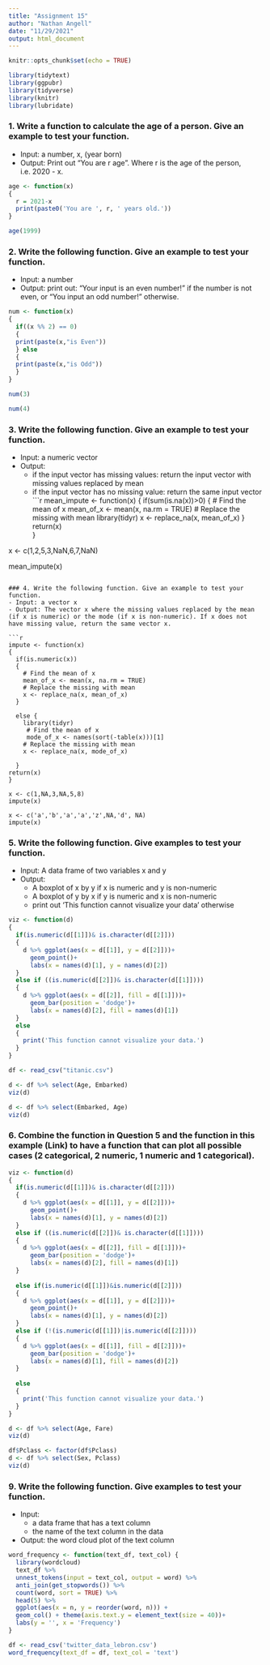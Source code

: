 ---
title: "Assignment 15"
author: "Nathan Angell"
date: "11/29/2021"
output: html_document
---

```{r setup, include=FALSE}
knitr::opts_chunk$set(echo = TRUE)
```

```{r}
library(tidytext)
library(ggpubr) 
library(tidyverse) 
library(knitr)
library(lubridate)
```


### 1. Write a function to calculate the age of a person. Give an example to test your function.
- Input: a number, x, (year born)
- Output: Print out “You are r age”. Where r is the age of the person, i.e. 2020 - x.
```{r}
age <- function(x)
{
  r = 2021-x
  print(paste0('You are ', r, ' years old.'))
}

age(1999)
```


### 2. Write the following function. Give an example to test your function.
- Input: a number
- Output: print out: “Your input is an even number!” if the number is not even, or “You input an odd number!” otherwise.
```{r}
num <- function(x)
{
  if((x %% 2) == 0) 
  {
  print(paste(x,"is Even"))
  } else 
  {
  print(paste(x,"is Odd"))
  }
}

num(3)

num(4)
```

### 3. Write the following function. Give an example to test your function.
- Input: a numeric vector
- Output:
  - if the input vector has missing values: return the input vector with missing values replaced by mean
  - if the input vector has no missing value: return the same input vector
```{r}
mean_impute <- function(x)
{
  if(sum(is.na(x))>0)
  {
    # Find the mean of x
    mean_of_x <- mean(x, na.rm = TRUE)
    # Replace the missing with mean
    library(tidyr)
    x <- replace_na(x, mean_of_x) 
  }
return(x)    
}

x <- c(1,2,5,3,NaN,6,7,NaN)

mean_impute(x)
```
  
### 4. Write the following function. Give an example to test your function.
- Input: a vector x
- Output: The vector x where the missing values replaced by the mean (if x is numeric) or the mode (if x is non-numeric). If x does not have missing value, return the same vector x.

```{r}
impute <- function(x)
{
  if(is.numeric(x))
  {
    # Find the mean of x
    mean_of_x <- mean(x, na.rm = TRUE)
    # Replace the missing with mean
    x <- replace_na(x, mean_of_x) 
  }
  
  else {
    library(tidyr)
     # Find the mean of x
     mode_of_x <- names(sort(-table(x)))[1]
    # Replace the missing with mean
    x <- replace_na(x, mode_of_x) 
    
  }
return(x)    
}

x <- c(1,NA,3,NA,5,8)
impute(x)

x <- c('a','b','a','a','z',NA,'d', NA)
impute(x)
```

### 5. Write the following function. Give examples to test your function.
- Input: A data frame of two variables x and y
- Output:
  - A boxplot of x by y if x is numeric and y is non-numeric
  - A boxplot of y by x if y is numeric and x is non-numeric
  - print out ‘This function cannot visualize your data’ otherwise
  
```{r}
viz <- function(d)
{
  if(is.numeric(d[[1]])& is.character(d[[2]]))
  {
    d %>% ggplot(aes(x = d[[1]], y = d[[2]]))+
      geom_point()+
      labs(x = names(d)[1], y = names(d)[2])
  }
  else if ((is.numeric(d[[2]])& is.character(d[[1]])))
  {
    d %>% ggplot(aes(x = d[[2]], fill = d[[1]]))+
      geom_bar(position = 'dodge')+
      labs(x = names(d)[2], fill = names(d)[1])
  }
  else 
  {
    print('This function cannot visualize your data.')
  }
}

df <- read_csv("titanic.csv")

d <- df %>% select(Age, Embarked)
viz(d)

d <- df %>% select(Embarked, Age)
viz(d)
```
  
### 6. Combine the function in Question 5 and the function in this example (Link) to have a function that can plot all possible cases (2 categorical, 2 numeric, 1 numeric and 1 categorical).

```{r}
viz <- function(d)
{
  if(is.numeric(d[[1]])& is.character(d[[2]]))
  {
    d %>% ggplot(aes(x = d[[1]], y = d[[2]]))+
      geom_point()+
      labs(x = names(d)[1], y = names(d)[2])
  }
  else if ((is.numeric(d[[2]])& is.character(d[[1]])))
  {
    d %>% ggplot(aes(x = d[[2]], fill = d[[1]]))+
      geom_bar(position = 'dodge')+
      labs(x = names(d)[2], fill = names(d)[1])
  }
  
  else if(is.numeric(d[[1]])&is.numeric(d[[2]]))
  {
    d %>% ggplot(aes(x = d[[1]], y = d[[2]]))+
      geom_point()+
      labs(x = names(d)[1], y = names(d)[2])
  }
  else if (!(is.numeric(d[[1]])|is.numeric(d[[2]])))
  {
    d %>% ggplot(aes(x = d[[1]], fill = d[[2]]))+
      geom_bar(position = 'dodge')+
      labs(x = names(d)[1], fill = names(d)[2])
  }
  
  else 
  {
    print('This function cannot visualize your data.')
  }
}

d <- df %>% select(Age, Fare)
viz(d)

df$Pclass <- factor(df$Pclass)
d <- df %>% select(Sex, Pclass)
viz(d)
```


### 9. Write the following function. Give examples to test your function.
- Input:
  - a data frame that has a text column
  - the name of the text column in the data
  
- Output: the word cloud plot of the text column
```{r}
word_frequency <- function(text_df, text_col) {
  library(wordcloud)
  text_df %>% 
  unnest_tokens(input = text_col, output = word) %>% 
  anti_join(get_stopwords()) %>% 
  count(word, sort = TRUE) %>% 
  head(5) %>% 
  ggplot(aes(x = n, y = reorder(word, n))) +
  geom_col() + theme(axis.text.y = element_text(size = 40))+ 
  labs(y = '', x = 'Frequency')
}

df <- read_csv('twitter_data_lebron.csv')
word_frequency(text_df = df, text_col = 'text')
```





